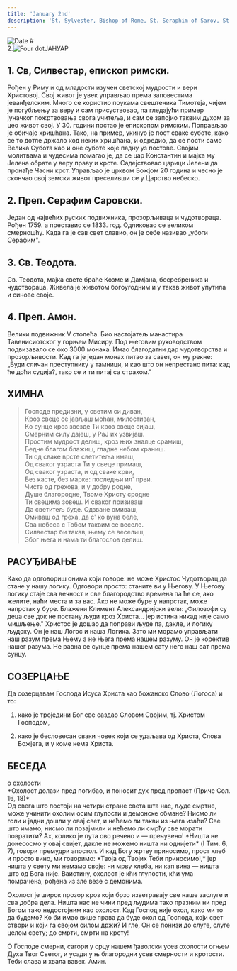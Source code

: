 ```yaml
---
title: 'January 2nd'
description: 'St. Sylvester, Bishop of Rome, St. Seraphim of Sarov, St. Theodota, The Venerable Ammon'
---
```


<RunningHead />

<Image src="/title-imprint.png" height={50} width={50} alt="Date" className="title-imprint"/>
# <div id="date">2.<Image className="four-dot" src="/four-dot.png" height={15} width={15} alt="Four dot" />ЈАНУАР</div>

## 1. Св, Силвестар, епископ римски.

Рођен у Риму и од младости изучен светској мудрости и вери Христовој. Свој живот је увек управљао према заповестима јеванђелским. Много се користио поукама свештеника Тимотеја, чијем је погубљењу за веру и сам присуствовао, па гледајући пример јуначког пожртвовања свога учитеља, и сам се запојио таквим духом за цео живот свој. У 30. години постао је епископом римским. Поправљао је обичаје хришћана. Тако, на пример, укинуо је пост сваке суботе, како се то дотле држало код неких хришћана, и одредио, да се пости само Велика Субота као и оне суботе које падну уз постове. Својим молитвама и чудесима помагао је, да се цар Константин и мајка му Јелена обрате у веру праву и крсте. Садејствовао царици Јелени да пронађе Часни крст. Управљао је црквом Божјом 20 година и чесно је скончао свој земски живот преселивши се у Царство небеско.

## 2. Преп. Серафим Саровски.

Један од највећих руских подвижника, прозорљиваца и чудотвораца. Рођен 1759. а преставио се 1833. год. Одликовао се великом смерношћу. Када га је сав свет славио, он је себе називао „убоги Серафим".

## 3. Св. Теодота.

Св. Теодота, мајка свете браће Козме и Дамјана, бесребреника и чудотвораца. Живела је животом богоугодним и у такав живот упутила и синове своје.

## 4. Преп. Амон.

Велики подвижник V столећа. Био настојатељ манастира Тавенисиотског у горњем Мисиру. Под његовим руководством подвизавало се око 3000 монаха. Имао благодатни дар чудотворства и прозорљивости. Кад га је један монах питао за савет, он му рекне: „Буди сличан преступнику у тамници, и као што он непрестано пита: кад ће доћи судија?, тако се и ти питај са страхом."

## ХИМНА

>Господе предивни, у светим си диван,  
Кроз свеце се јављаш моћан, милостиван,  
Ко сунце кроз звезде Ти кроз свеце сијаш,  
Смерним силу дајеш, у РаЈ их узвијаш.  
Простим мудрост делиш, кроз њих зналце срамиш,  
Бедне благом блажиш, гладне небом храниш.  
Ти од сваке врсте светитеља имаш,  
Од сваког узраста Ти у свеце примаш,  
Од сваког узраста, и од сваке крви,  
Без касте, без марке: последњи ил' први.  
Чисте од грехова, и у добру родне,  
Душе благородне, Твоме Христу сродне  
Ти свецима зовеш. И сваког призиваш  
Да светитељ буде. Одзване омиваш,  
Омиваш од греха, да с' ко вуна беле,  
Сва небеса с Тобом таквим се веселе.  
Силвестар би такав, њему се веселиш,  
Због њега и нама ти благослов делиш.  


## РАСУЂИВАЊЕ

Како да одговориш онима који говоре: не може Христос Чудотворац да стане у нашу логику. Одговори просто: станите ви у Његову. У Његову логику стаје сва вечност и све благородство времена па ће се, ако желите, наћи места и за вас. Ако не може буре у напрстак, може напрстак у буре. Блажени Климент Александријски вели: „Филозофи су деца све док не постану људи кроз Христа... јер истина никад није само мишљење." Христос је дошао да поправи људе па, дакле, и логику људску. Он је наш Логос и наша Логика. Зато ми морамо управљати наш разум према Њему а не Њега према нашем разуму. Он је коректив нашег разума. Не равна се сунце према нашем сату него наш сат према сунцу.


## СОЗЕРЦАЊЕ

Да созерцавам Господа Исуса Христа као божанско Слово (Логоса) и то:

1. како је троједини Бог све саздао Словом Својим, тј. Христом Господом,

2. како је бесловесан сваки човек који се удаљава од Христа, Слова Божјега, и у коме нема Христа.


## БЕСЕДА
<div style={{textAlign:'center', color:'crimson', fontWeight:'bold'}}>
о охолости
</div>
<div style={{textAlign:'right'}}>
*Охолост долази пред погибао, и поносит дух пред пропаст (Приче Сол. 16, 18)*
</div>
Од свега што постоји на четири стране света шта нас, људе смртне, може учинити охолим осим глупости и демонске обмане? Нисмо ли голи и јадни дошли у овај свет, и нећемо ли такви из њега изаћи? Све што имамо, нисмо ли позајмили и нећемо ли смрћу све морати повратити? Ах, колико је пута ово речено и — пречувено! *Ништа не донесосмо у овај свијет, дакле не можемо ништа ни однијети* (I Тим. 6, 7), говори премудри апостол. И кад Богу жртву приносимо, прост хлеб и просто вино, ми говоримо: *Твоја од Твојих Теби приносимо!,* јер ништа у свету ми немамо своје: ни мрву хлеба, ни кап вина — ништа што од Бога није. Ваистину, охолост је кћи глупости, кћи ума помрачена, рођена из зле везе с демонима.

Охолост је широк прозор кроз који брзо изветравају све наше заслуге и сва добра дела. Ништа нас не чини пред људима тако празним ни пред Богом тако недостојним као охолост. Кад Господ није охол, како ми то да будемо? Ко би имао више права да буде охол од Господа, који свет створи и који га својом силом држи? И гле, Он се понизи до слуге, слуге целом свету; до смрти, смрти на крсту!

О Господе смерни, сагори у срцу нашем ђаволски усев охолости огњем Духа Твог Светог, и усади у њ благородни усев смерности и кротости. Теби слава и хвала вавек. Амин.